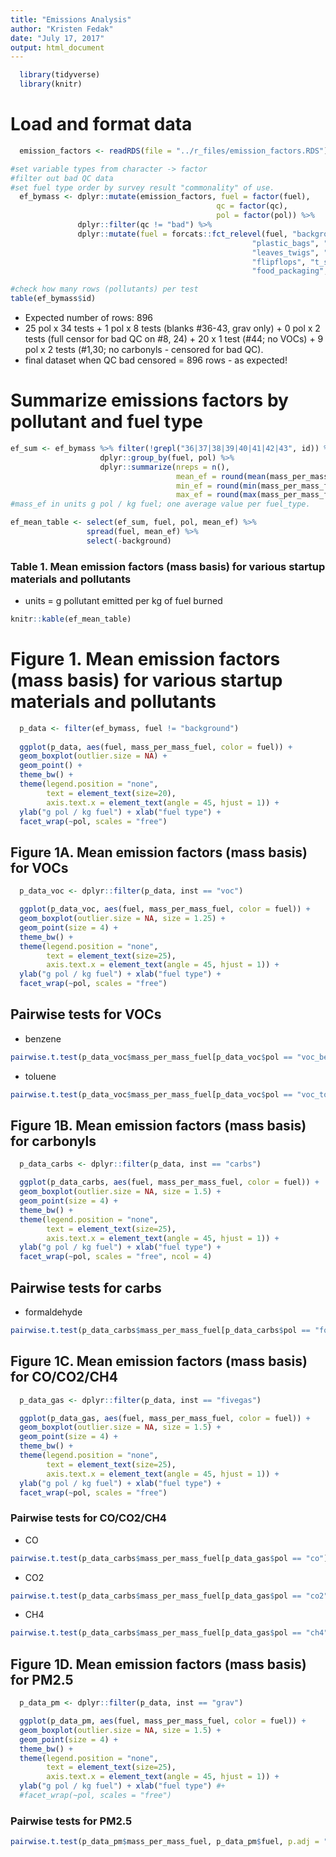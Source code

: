 ```yaml
---
title: "Emissions Analysis"
author: "Kristen Fedak"
date: "July 17, 2017"
output: html_document
---
```



```r
  library(tidyverse)
  library(knitr)
```

# Load and format data
```r
  emission_factors <- readRDS(file = "../r_files/emission_factors.RDS")
```

```r
#set variable types from character -> factor
#filter out bad QC data
#set fuel type order by survey result "commonality" of use. 
  ef_bymass <- dplyr::mutate(emission_factors, fuel = factor(fuel),
                                              qc = factor(qc),
                                              pol = factor(pol)) %>%
               dplyr::filter(qc != "bad") %>%
               dplyr::mutate(fuel = forcats::fct_relevel(fuel, "background", "kerosene",
                                                      "plastic_bags", "newspaper",
                                                      "leaves_twigs", "rubber",
                                                      "flipflops", "t_shirts",
                                                      "food_packaging", "wood_shims")) 

#check how many rows (pollutants) per test
table(ef_bymass$id)

```
* Expected number of rows: 896 
* 25 pol x 34 tests + 1 pol x 8 tests (blanks #36-43, grav only) + 0 pol x 2 tests (full censor for bad QC on #8, 24) + 20 x 1 test (#44; no VOCs) + 9 pol x 2 tests (#1,30; no carbonyls - censored for bad QC). 
* final dataset when QC bad censored = 896 rows - as expected!

# Summarize emissions factors by pollutant and fuel type
```r
ef_sum <- ef_bymass %>% filter(!grepl("36|37|38|39|40|41|42|43", id)) %>%
                    dplyr::group_by(fuel, pol) %>%
                    dplyr::summarize(nreps = n(),
                                     mean_ef = round(mean(mass_per_mass_fuel, na.rm = TRUE), 4),
                                     min_ef = round(min(mass_per_mass_fuel, na.rm = TRUE), 4),
                                     max_ef = round(max(mass_per_mass_fuel, na.rm = TRUE), 4))
#mass_ef in units g pol / kg fuel; one average value per fuel_type.

ef_mean_table <- select(ef_sum, fuel, pol, mean_ef) %>%
                 spread(fuel, mean_ef) %>%
                 select(-background)
```

### Table 1. Mean emission factors (mass basis) for various startup materials and pollutants
* units = g pollutant emitted per kg of fuel burned
```r
knitr::kable(ef_mean_table)
```

# Figure 1. Mean emission factors (mass basis) for various startup materials and pollutants

```r
  p_data <- filter(ef_bymass, fuel != "background") 
  
  ggplot(p_data, aes(fuel, mass_per_mass_fuel, color = fuel)) +
  geom_boxplot(outlier.size = NA) +
  geom_point() +
  theme_bw() +
  theme(legend.position = "none",
        text = element_text(size=20),
        axis.text.x = element_text(angle = 45, hjust = 1)) +
  ylab("g pol / kg fuel") + xlab("fuel type") +
  facet_wrap(~pol, scales = "free")
```

## Figure 1A. Mean emission factors (mass basis) for VOCs

```r
  p_data_voc <- dplyr::filter(p_data, inst == "voc")

  ggplot(p_data_voc, aes(fuel, mass_per_mass_fuel, color = fuel)) +
  geom_boxplot(outlier.size = NA, size = 1.25) +
  geom_point(size = 4) +
  theme_bw() +
  theme(legend.position = "none",
        text = element_text(size=25),
        axis.text.x = element_text(angle = 45, hjust = 1)) +
  ylab("g pol / kg fuel") + xlab("fuel type") +
  facet_wrap(~pol, scales = "free")
```
## Pairwise tests for VOCs

* benzene
```r
pairwise.t.test(p_data_voc$mass_per_mass_fuel[p_data_voc$pol == "voc_benzene"], p_data_voc$fuel[p_data_voc$pol == "voc_benzene"], p.adj = "none")
```
* toluene
```r
pairwise.t.test(p_data_voc$mass_per_mass_fuel[p_data_voc$pol == "voc_toluene"], p_data_voc$fuel[p_data_voc$pol == "voc_toluene"], p.adj = "none")
```
## Figure 1B. Mean emission factors (mass basis) for carbonyls

```r
  p_data_carbs <- dplyr::filter(p_data, inst == "carbs")

  ggplot(p_data_carbs, aes(fuel, mass_per_mass_fuel, color = fuel)) +
  geom_boxplot(outlier.size = NA, size = 1.5) +
  geom_point(size = 4) +
  theme_bw() +
  theme(legend.position = "none",
        text = element_text(size=25),
        axis.text.x = element_text(angle = 45, hjust = 1)) +
  ylab("g pol / kg fuel") + xlab("fuel type") +
  facet_wrap(~pol, scales = "free", ncol = 4)
```

## Pairwise tests for carbs

* formaldehyde
```r
pairwise.t.test(p_data_carbs$mass_per_mass_fuel[p_data_carbs$pol == "formaldehyde"], p_data_carbs$fuel[p_data_carbs$pol == "formaldehyde"], p.adj = "none")
```

## Figure 1C. Mean emission factors (mass basis) for  CO/CO2/CH4

```r
  p_data_gas <- dplyr::filter(p_data, inst == "fivegas")

  ggplot(p_data_gas, aes(fuel, mass_per_mass_fuel, color = fuel)) +
  geom_boxplot(outlier.size = NA, size = 1.5) +
  geom_point(size = 4) +
  theme_bw() +
  theme(legend.position = "none",
        text = element_text(size=25),
        axis.text.x = element_text(angle = 45, hjust = 1)) +
  ylab("g pol / kg fuel") + xlab("fuel type") +
  facet_wrap(~pol, scales = "free")
```

### Pairwise tests for CO/CO2/CH4
* CO
```r
pairwise.t.test(p_data_carbs$mass_per_mass_fuel[p_data_gas$pol == "co"], p_data_carbs$fuel[p_data_gas$pol == "co"], p.adj = "none")
```

* CO2
```r
pairwise.t.test(p_data_carbs$mass_per_mass_fuel[p_data_gas$pol == "co2"], p_data_carbs$fuel[p_data_gas$pol == "co2"], p.adj = "none")
```

* CH4
```r
pairwise.t.test(p_data_carbs$mass_per_mass_fuel[p_data_gas$pol == "ch4"], p_data_carbs$fuel[p_data_gas$pol == "ch4"], p.adj = "none")
```
## Figure 1D. Mean emission factors (mass basis) for PM2.5

```r
  p_data_pm <- dplyr::filter(p_data, inst == "grav")

  ggplot(p_data_pm, aes(fuel, mass_per_mass_fuel, color = fuel)) +
  geom_boxplot(outlier.size = NA, size = 1.5) +
  geom_point(size = 4) +
  theme_bw() +
  theme(legend.position = "none",
        text = element_text(size=25),
        axis.text.x = element_text(angle = 45, hjust = 1)) +
  ylab("g pol / kg fuel") + xlab("fuel type") #+
  #facet_wrap(~pol, scales = "free")
```

### Pairwise tests for PM2.5
```r
pairwise.t.test(p_data_pm$mass_per_mass_fuel, p_data_pm$fuel, p.adj = "none")
```


